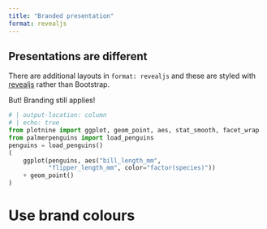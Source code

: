 ```yaml
---
title: "Branded presentation"
format: revealjs
---
```


## Presentations are different

There are additional layouts in `format: revealjs` and these are styled with [revealjs](https://revealjs.com/) rather than Bootstrap.

But! Branding still applies!

```python
# | output-location: column
# | echo: true
from plotnine import ggplot, geom_point, aes, stat_smooth, facet_wrap
from palmerpenguins import load_penguins
penguins = load_penguins()
(
    ggplot(penguins, aes("bill_length_mm",
           "flipper_length_mm", color="factor(species)"))
    + geom_point()
)
```

# Use brand colours {background-color='{{< brand color danger >}}'}